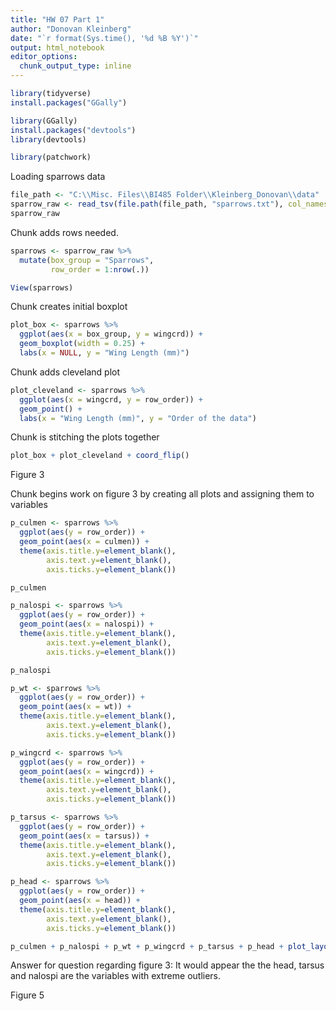 ```yaml
---
title: "HW 07 Part 1"
author: "Donovan Kleinberg"
date: "`r format(Sys.time(), '%d %B %Y')`"
output: html_notebook
editor_options: 
  chunk_output_type: inline
---
```


```r
library(tidyverse)
install.packages("GGally")
```

```r
library(GGally)
install.packages("devtools")
library(devtools)
```

```r
library(patchwork)
```

Loading sparrows data

```r
file_path <- "C:\\Misc. Files\\BI485 Folder\\Kleinberg_Donovan\\data"
sparrow_raw <- read_tsv(file.path(file_path, "sparrows.txt"), col_names = TRUE)
sparrow_raw
```

Chunk adds rows needed.

```r
sparrows <- sparrow_raw %>%
  mutate(box_group = "Sparrows",
         row_order = 1:nrow(.))

View(sparrows)
```

Chunk creates initial boxplot

```r
plot_box <- sparrows %>%
  ggplot(aes(x = box_group, y = wingcrd)) +
  geom_boxplot(width = 0.25) +
  labs(x = NULL, y = "Wing Length (mm)")
```

Chunk adds cleveland plot

```r
plot_cleveland <- sparrows %>%
  ggplot(aes(x = wingcrd, y = row_order)) +
  geom_point() +
  labs(x = "Wing Length (mm)", y = "Order of the data")
```

Chunk is stitching the plots together

```r
plot_box + plot_cleveland + coord_flip()
```
Figure 3

Chunk begins work on figure 3 by creating all plots and assigning them to variables

```r
p_culmen <- sparrows %>% 
  ggplot(aes(y = row_order)) +
  geom_point(aes(x = culmen)) +
  theme(axis.title.y=element_blank(),
        axis.text.y=element_blank(),
        axis.ticks.y=element_blank())

p_culmen

p_nalospi <- sparrows %>%
  ggplot(aes(y = row_order)) +
  geom_point(aes(x = nalospi)) +
  theme(axis.title.y=element_blank(),
        axis.text.y=element_blank(),
        axis.ticks.y=element_blank())

p_nalospi

p_wt <- sparrows %>%
  ggplot(aes(y = row_order)) +
  geom_point(aes(x = wt)) +
  theme(axis.title.y=element_blank(),
        axis.text.y=element_blank(),
        axis.ticks.y=element_blank())

p_wingcrd <- sparrows %>%
  ggplot(aes(y = row_order)) +
  geom_point(aes(x = wingcrd)) +
  theme(axis.title.y=element_blank(),
        axis.text.y=element_blank(),
        axis.ticks.y=element_blank())

p_tarsus <- sparrows %>%
  ggplot(aes(y = row_order)) +
  geom_point(aes(x = tarsus)) +
  theme(axis.title.y=element_blank(),
        axis.text.y=element_blank(),
        axis.ticks.y=element_blank())

p_head <- sparrows %>%
  ggplot(aes(y = row_order)) +
  geom_point(aes(x = head)) +
  theme(axis.title.y=element_blank(),
        axis.text.y=element_blank(),
        axis.ticks.y=element_blank())

p_culmen + p_nalospi + p_wt + p_wingcrd + p_tarsus + p_head + plot_layout(nrow = 2)
```

Answer for question regarding figure 3: It would appear the the head, tarsus and nalospi are the variables with extreme outliers.

Figure 5



